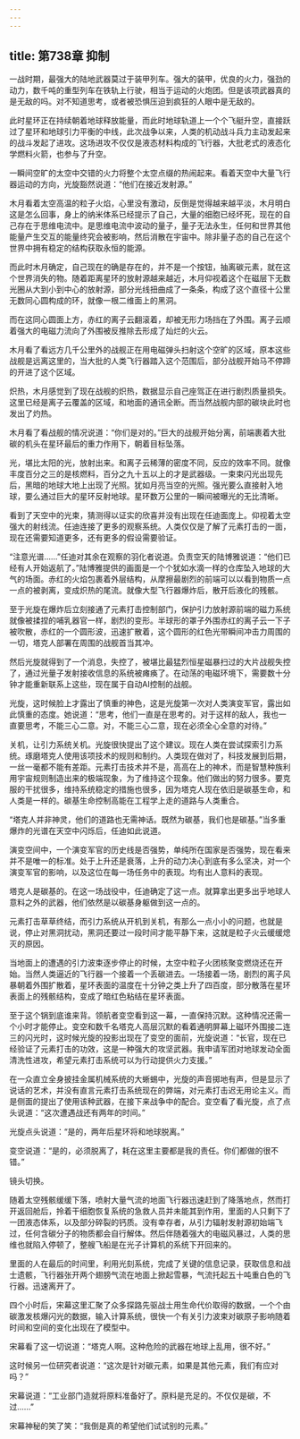 ```yaml
---
---
---
```

title: 第738章 抑制
---



一战时期，最强大的陆地武器莫过于装甲列车。强大的装甲，优良的火力，强劲的动力，数千吨的重型列车在铁轨上行驶，相当于运动的火炮团。但是该项武器真的是无敌的吗。对不知道思考，或者被恐惧压迫到疯狂的人眼中是无敌的。

此时星环正在持续朝着地球释放能量，而此时地球轨道上一个个飞艇升空，直接跃过了星环和地球引力平衡的中线，此次战争以来，人类的机动战斗兵力主动发起来的战斗发起了进攻。这场进攻不仅仅是液态材料构成的飞行器，大批老式的液态化学燃料火箭，也参与了升空。

一瞬间空旷的太空中交错的火力将整个太空点缀的热闹起来。看着天空中大量飞行器运动的方向，光旋豁然说道：“他们在接近发射源。”

木月看着太空高温的粒子火焰，心里没有激动，反倒是觉得越来越平淡，木月明白这是怎么回事，身上的纳米体系已经提示了自己，大量的细胞已经坏死，现在的自己存在于思维电流中。是思维电流中波动的量子，量子无法永生，任何和世界其他能量产生交互的能量终究会被影响，然后消散在宇宙中。除非量子态的自己在这个世界中拥有稳定的结构获取永恒的能源。

而此时木月确定，自己现在的确是存在的，并不是一个按钮，抽离碳元素，就在这个世界消失的物。随着距离星环的放射源越来越近，木月仰视着这个在磁层下无数光圈从大到小到中心的放射源，部分光线扭曲成了一条条，构成了这个直径十公里无数同心圆构成的环，就像一根二维面上的黑洞。

而在这同心圆面上方，赤红的离子云翻滚着，却被无形力场挡在了外围。离子云顺着强大的电磁力流向了外围被反推除去形成了灿烂的火云。

木月看了看远方几千公里外的战舰正在用电磁弹头扫射这个空旷的区域，原本这些战舰是远离这里的，当大批的人类飞行器踏入这个范围后，部分战舰开始马不停蹄的开进了这个区域。

炽热，木月感觉到了现在战舰的炽热，数据显示自己座驾正在进行剧烈质量损失。这里已经是离子云覆盖的区域，和地面的通讯全断。而当然战舰内部的碳块此时也发出了灼热。

木月看了看战舰的情况说道：“你们是对的。”巨大的战舰开始分离，前端裹着大批碳的机头在星环最后的重力作用下，朝着目标坠落。

光，堪比太阳的光，放射出来。和离子云稀薄的密度不同，反应的效率不同。就像丰度百分之三的是核燃料，百分之九十五以上的才是武器级。一束束闪光出现先后，黑暗的地球大地上出现了光照。犹如月亮当空的光照。强光要么直接射入地球，要么通过巨大的星环反射地球。星环数万公里的一瞬间被曝光的无比清晰。

看到了天空中的光束，猜测得以证实的欣喜并没有出现在任迪面庞上。仰视着太空强大的射线流。任迪连接了更多的观察系统。人类仅仅是了解了元素打击的一面，现在还需要知道更多，还有更多的假设需要验证。

“注意光谱……”任迪对其余在观察的羽化者说道。负责空天的陆博雅说道：“他们已经有人开始返航了。”陆博雅提供的画面是一个个犹如水滴一样的仓库坠入地球的大气的场面。赤红的火焰包裹着外层结构，从摩擦最剧烈的前端可以以看到物质一点一点的被剥离，变成炽热的尾流。就像大型飞行器爆炸后，散开后液化的残骸。

至于光旋在爆炸后立刻接通了元素打击控制部门，保护引力放射源前端的磁力系统就像被揉捏的哺乳器官一样，剧烈的变形。半球形的罩子外围赤红的离子云一下子被吹散，赤红的一个圆形波，迅速扩散着，这个圆形的红色光带瞬间冲击力周围的一切，塔克人部署在周围的战舰首当其冲。

然后光旋就得到了一个消息，失控了，被堪比最猛烈恒星磁暴扫过的大片战舰失控了，通过光量子发射接收信息的系统被瘫痪了。在动荡的电磁环境下，需要数十分钟才能重新联系上这些，现在属于自动AI控制的战舰。

光旋，这时候脸上才露出了慎重的神色，这是光旋第一次对人类演变军官，露出如此慎重的态度。她说道：“思考，他们一直是在思考的。对于这样的敌人，我也一直要思考，不能三心二意。对，不能三心二意，现在必须全心全意的对待。”

关机，让引力系统关机。光旋很快提出了这个建议。现在人类在尝试探索引力系统。琢磨塔克人使用该项技术的规则和制约。人类现在做对了，科技发展到后期，一丝一毫都不能有差距。元素打击技术并不是，高高在上的神术，而是智慧种族利用宇宙规则制造出来的极端现象，为了维持这个现象。他们做出的努力很多。要克服的干扰很多，维持系统稳定的措施也很多，因为塔克人现在依旧是碳基生命，和人类是一样的。碳基生命控制高能在工程学上走的道路与人类重合。

“塔克人并非神灵，他们的道路也无需神话。既然为碳基，我们也是碳基。”当多重爆炸的光谱在天空中闪烁后，任迪如此说道。

演变空间中，一个演变军官的历史线是否强势，单纯所在国家是否强势，现在看来并不是唯一的标准。处于上升还是衰落，上升的动力决心到底有多么坚决，对一个演变军官的影响，以及这位在每一场任务中的表现。均有出人意料的表现。

塔克人是碳基的。在这一场战役中，任迪确定了这一点。就算拿出更多出乎地球人意料之外的武器，他们依然是以碳基身躯做到这一点的。

元素打击草草终结，而引力系统从开机到关机，有那么一点小小的问题，也就是说，停止对黑洞扰动，黑洞还要过一段时间才能平静下来，这就是粒子火云缓缓熄灭的原因。

当地面上的遭遇的引力波束逐步停止的时候，太空中粒子火团核聚变燃烧还在开始。当然人类逼近的飞行器一个接着一个丢碳进去。一场接着一场，剧烈的离子风暴朝着外围扩散着，星环表面的温度在十分钟之类上升了四百度，部分散落在星环表面上的残骸结构，变成了暗红色粘结在星环表面。

至于这个锅到底谁来背。领航者变空看到这一幕，一直保持沉默。这种情况还需一个小时才能停止。变空和数千名塔克人高层沉默的看着通明屏幕上磁环外围接二连三的闪光时，这时候光旋的投影出现在了变空的面前，光旋说道：“长官，现在已经验证了元素打击的功效，这是一种强大的攻坚武器。我申请军团对地球发动全面清洗性进攻，希望元素打击系统可以为行动提供火力支援。”

在一众直立全身披挂金属机械系统的大蜥蜴中，光旋的声音掷地有声，但是显示了说话的艺术，并没有直言元素打击系统现在的弊端，对元素打击迟无用论主义。而是侧面的提出了使用该种武器，在接下来战争中的配合。变空看了看光旋，点了点头说道：“这次遭遇战还有两年的时间。”

光旋点头说道：“是的，两年后星环将和地球脱离。”

变空说道：“是的，必须脱离了，耗在这里主要都是我的责任。你们都做的很不错。”

镜头切换。

随着太空残骸缓缓下落，喷射大量气流的地面飞行器迅速赶到了降落地点，然而打开返回舱后，拎着干细胞恢复系统的急救人员并未能其到作用，里面的人只剩下了一团液态体系，以及部分碎裂的钙质。没有幸存者，从引力辐射发射源初始端飞过，任何含碳分子的物质都会自行解体。然后伴随着强大的电磁风暴过，人类的思维也就陷入停顿了，整艘飞船是在光子计算机的系统下开回来的。

里面的人在最后的时间里，利用光刻系统，完成了关键的信息记录，获取信息和战士遗骸，飞行器张开两个翅膀气流在地面上掀起雪暴，气流托起五十吨重白色的飞行器。迅速离开了。

四个小时后，宋幕这里汇聚了众多探路先驱战士用生命代价取得的数据，一个个由碳激发核爆闪光的数据，输入计算系统，很快一个有关引力波束对碳原子影响随着时间和空间的变化出现在了模型中。

宋幕看了这一切说道：“塔克人啊。这种危险的武器在地球上乱用，很不好。”

这时候另一位研究者说道：“这次是针对碳元素，如果是其他元素，我们有应对吗？”

宋幕说道：“工业部门造就将原料准备好了。原料是充足的。不仅仅是碳，不过……”

宋幕神秘的笑了笑：“我倒是真的希望他们试试别的元素。”